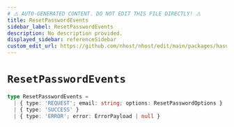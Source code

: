 ```yaml
---
# ⚠️ AUTO-GENERATED CONTENT. DO NOT EDIT THIS FILE DIRECTLY! ⚠️
title: ResetPasswordEvents
sidebar_label: ResetPasswordEvents
description: No description provided.
displayed_sidebar: referenceSidebar
custom_edit_url: https://github.com/nhost/nhost/edit/main/packages/hasura-auth-js/src/machines/reset-password.ts#L12
---
```


# `ResetPasswordEvents`

```ts
type ResetPasswordEvents =
  | { type: 'REQUEST'; email: string; options: ResetPasswordOptions }
  | { type: 'SUCCESS' }
  | { type: 'ERROR'; error: ErrorPayload | null }
```
